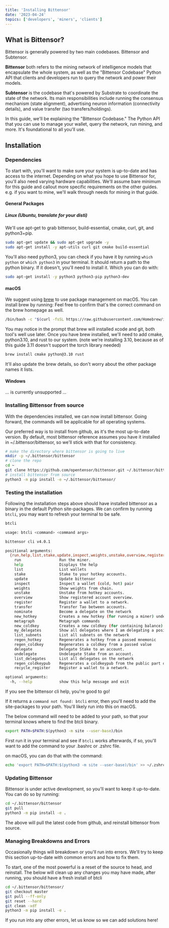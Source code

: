 ```yaml
---
title: 'Installing Bittensor'
date: '2023-04-24'
topics: ['developers', 'miners', 'clients']
---
```


## What is Bittensor?

Bittensor is generally powered by two main codebases. Bittensor and Subtensor.

**Bittensor** both refers to the mining network of intelligence models that encapsulate the whole system, as well as the "Bittensor Codebase" Python API that clients and developers run to query the network and power their models.

**Subtensor** is the codebase that's powered by Substrate to coordinate the state of the network. Its main responsibilities include running the consensus mechanism (state alignment), advertising neuron information (connectivity details), and value transfer (tao transfers/holdings).

In this guide, we'll be explaining the "Bittensor Codebase." The Python API that you can use to manage your wallet, query the network, run mining, and more. It's foundational to all you'll use.

## Installation

### Dependencies

To start with, you'll want to make sure your system is up-to-date and has access to the internet. Depending on what you hope to use Bittensor for, you'll also need varying hardware capabilities. We'll assume bare minimum for this guide and callout more specific requirements on the other guides. e.g. if you want to mine, we'll walk through needs for mining in that guide.

#### General Packages
##### Linux (Ubuntu, translate for your disti)
We'll use apt-get to grab bittensor, build-essential, cmake, curl, git, and python3+pip.
```bash
sudo apt-get update && sudo apt-get upgrade -y
sudo apt-get install -y apt-utils curl git cmake build-essential
```

You'll also need python3, you can check if you have it by running `which python` or `which python3` in your terminal. It should return a path to the python binary. If it doesn't, you'll need to install it. Which you can do with:
```bash
sudo apt-get install -y python3 python3-pip python3-dev
```

#### macOS
We suggest using [brew](https://www.brew.sh) to use package management on macOS. You can install brew by running:
Feel free to confirm that's the correct command on the brew homepage as well.
```bash
/bin/bash -c "$(curl -fsSL https://raw.githubusercontent.com/Homebrew/install/HEAD/install.sh)"
```

You may notice in the prompt that brew will installed xcode and git, both tool's well use later.
Once you have brew installed, we'll need to add cmake, python3.10, and rust to our system. 
(note we're installing 3.10, because as of this guide 3.11 doesn't support the torch library needed)
```bash
brew install cmake python@3.10 rust
```
It'll also update the brew details, so don't worry about the other package names it lists.


#### Windows
... is currently unsupported ...


### Installing Bittensor from source
With the dependencies installed, we can now install bittensor.
Going forward, the commands will be applicable for all operating systems.

Our preferred way is to install from github, as it's the most up-to-date version.
By default, most bittensor reference assumes you have it installed in ~/.bittensor/bittensor, so we'll stick with that for consistency.
```bash
# make the directory where bittensor is going to live
mkdir -p ~/.bittensor/bittensor
# clone the repo
cd ~
git clone https://github.com/opentensor/bittensor.git ~/.bittensor/bittensor/
# install bittensor from source
python3 -m pip install -e ~/.bittensor/bittensor/
```

### Testing the installation
Following the installation steps above should have installed bittensor as a binary in the default Python site-packages.
We can confirm by running `btcli`, you may want to refresh your terminal to be safe.
```bash
btcli

usage: btcli <command> <command args>

bittensor cli v4.0.1

positional arguments:
  {run,help,list,stake,update,inspect,weights,unstake,overview,register,transfer,nominate,new_hotkey,metagraph,new_coldkey,my_delegates,list_subnets,regen_hotkey,regen_coldkey,delegate,undelegate,list_delegates,regen_coldkeypub,recycle_register}
    run                 Run the miner.
    help                Displays the help
    list                List wallets
    stake               Stake to your hotkey accounts.
    update              Update bittensor
    inspect             Inspect a wallet (cold, hot) pair
    weights             Show weights from chain.
    unstake             Unstake from hotkey accounts.
    overview            Show registered account overview.
    register            Register a wallet to a network.
    transfer            Transfer Tao between accounts.
    nominate            Become a delegate on the network
    new_hotkey          Creates a new hotkey (for running a miner) under the specified path.
    metagraph           Metagraph commands
    new_coldkey         Creates a new coldkey (for containing balance) under the specified path.
    my_delegates        Show all delegates where I am delegating a positive amount of stake
    list_subnets        List all subnets on the network
    regen_hotkey        Regenerates a hotkey from a passed mnemonic
    regen_coldkey       Regenerates a coldkey from a passed value
    delegate            Delegate Stake to an account.
    undelegate          Undelegate Stake from an account.
    list_delegates      List all delegates on the network
    regen_coldkeypub    Regenerates a coldkeypub from the public part of the coldkey.
    recycle_register    Register a wallet to a network.

optional arguments:
  -h, --help            show this help message and exit
```
If you see the bittensor cli help, you're good to go!

If it returns a `command not found: btcli` error, then you'll need to add the site-packages to your path.
You'll likely run into this on macOS.

The below command will need to be added to your path, so that your terminal knows where to find the btcli binary.
```bash
export PATH=$PATH:$(python3 -m site --user-base)/bin
```
First run it in your terminal and see if `btcli` works afterwards, if so, you'll want to add the command to your .bashrc or .zshrc file.

on macOS, you can do that with the command:
```bash
echo 'export PATH=$PATH:$(python3 -m site --user-base)/bin' >> ~/.zshrc
```

### Updating Bittensor
Bittensor is under active development, so you'll want to keep it up-to-date.
You can do so by running:
```bash
cd ~/.bittensor/bittensor
git pull
python3 -m pip install -e .
```
The above will pull the latest code from github, and reinstall bittensor from source.

### Managing Breakdowns and Errors
Occasionally things will breakdown or you'll run into errors. We'll try to keep this section up-to-date with common errors and how to fix them.

To start, one of the most powerful is a reset of the source to head, and reinstall.
The below will clean up any changes you may have made, after running, you should have a fresh install of btcli
```bash
cd ~/.bittensor/bittensor/
git checkout master
git pull --ff-only
git reset --hard
git clean -xdf
python3 -m pip install -e .
```

If you run into any other errors, let us know so we can add solutions here!


